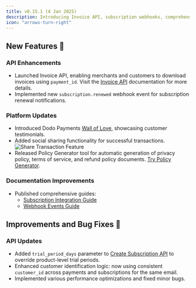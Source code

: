```yaml
---
title: v0.15.1 (4 Jan 2025)
description: Introducing Invoice API, subscription webhooks, comprehensive guides, Dodo Wall of Love, and social sharing features. Plus, enhanced subscription trial periods and customer identification.
icon: "arrows-turn-right"
---
```


## New Features 🚀

### API Enhancements
- Launched Invoice API, enabling merchants and customers to download invoices using `payment_id`. Visit the [Invoice API](/api-reference/payments/get-invoice) documentation for more details.
- Implemented new `subscription.renewed` webhook event for subscription renewal notifications.

### Platform Updates
- Introduced Dodo Payments [Wall of Love](https://dodopayments.com/wall-of-love), showcasing customer testimonials.
- Added social sharing functionality for successful transactions.
    <img src="/images/changelog/share-transaction.png" alt="Share Transaction Feature"/>
- Released Policy Generator tool for automatic generation of privacy policy, terms of service, and refund policy documents. [Try Policy Generator](https://dodopayments.com/tools/policy-generator).

### Documentation Improvements
- Published comprehensive guides:
    - [Subscription Integration Guide](/api-reference/subscription-integration-guide)
    - [Webhook Events Guide](/api-reference/webhooks/intents/webhook-events-guide)

## Improvements and Bug Fixes 🔧

### API Updates
- Added `trial_period_days` parameter to [Create Subscription API](/api-reference/subscriptions/post-subscriptions) to override product-level trial periods.
- Enhanced customer identification logic: now using consistent `customer_id` across payments and subscriptions for the same email.
- Implemented various performance optimizations and fixed minor bugs.
